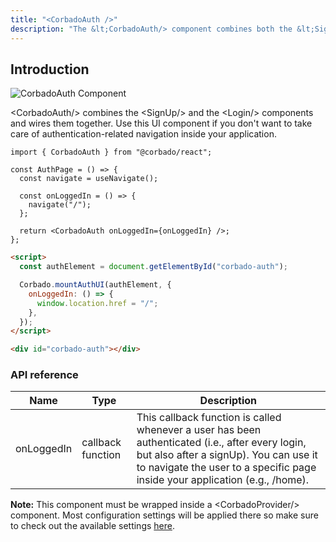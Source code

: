 ```yaml
---
title: "<CorbadoAuth />"
description: "The &lt;CorbadoAuth/> component combines both the &lt;SignUp/> and &lt;Login/> component."
---
```


## Introduction

![CorbadoAuth Component](/images/frontend-integration/ui-components/corbado-auth/corbadoauth-component.webp)

\<CorbadoAuth/> combines the \<SignUp/> and the \<Login/> components and wires them together. Use this UI component if you don't want to take care of authentication-related navigation inside your application.&#x20;

<CodeGroup>

```tsx Typescript
import { CorbadoAuth } from "@corbado/react";

const AuthPage = () => {
  const navigate = useNavigate();

  const onLoggedIn = () => {
    navigate("/");
  };

  return <CorbadoAuth onLoggedIn={onLoggedIn} />;
};
```

```html VanillaJS
<script>
  const authElement = document.getElementById("corbado-auth");

  Corbado.mountAuthUI(authElement, {
    onLoggedIn: () => {
      window.location.href = "/";
    },
  });
</script>

<div id="corbado-auth"></div>
```

</CodeGroup>

### API reference

| Name       | Type              | Description                                                                                                                                                                                                               |
| ---------- | ----------------- | ------------------------------------------------------------------------------------------------------------------------------------------------------------------------------------------------------------------------- |
| onLoggedIn | callback function | This callback function is called whenever a user has been authenticated (i.e., after every login, but also after a signUp). You can use it to navigate the user to a specific page inside your application (e.g., /home). |

**Note:** This component must be wrapped inside a \<CorbadoProvider/> component. Most configuration settings will be applied there so make sure to check out the available settings [here](./less-than-corbadoprovider-greater-than).

